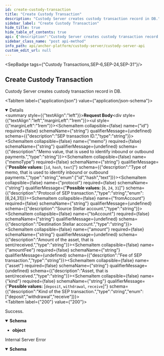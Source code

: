 ```yaml
---
id: create-custody-transaction
title: "Create Custody Transaction"
description: "Custody Server creates custody transaction record in DB."
sidebar_label: "Create Custody Transaction"
hide_title: true
hide_table_of_contents: true
api: {"description":"Custody Server creates custody transaction record in DB.","operationId":"createCustodyTransaction","tags":["Custody Transactions","SEP-6","SEP-24","SEP-31"],"requestBody":{"content":{"application/json":{"schema":{"type":"object","properties":{"id":{"description":"SEP transaction ID.","type":"string"},"memo":{"description":"Memo value, that is used to identify inbound or outbound payments.","type":"string"},"memoType":{"description":"Type of memo, that is used to identify inbound or outbound payments.","type":"string","enum":["id","hash","text"]},"protocol":{"description":"Protocol of SEP transaction.","type":"string","enum":[6,24,31]},"fromAccount":{"description":"Source Stellar account.","type":"string"},"toAccount":{"description":"Destination Stellar account.","type":"string"},"amount":{"description":"Amount of the asset, that is sent/received.","type":"string"},"amountFee":{"description":"Fee of SEP transaction.","type":"string"},"asset":{"description":"Asset, that is sent/received.","type":"string"},"kind":{"description":"Kind of the SEP transaction.","type":"string","enum":["deposit","withdrawal","receive"]}}}}}},"responses":{"200":{"description":"Success.","content":{"application/json":{"schema":{"type":"object"}}}},"500":{"description":"Internal Server Error","content":{"application/json":{"schema":{"type":"object","required":["error"],"properties":{"error":{"type":"string"}},"title":"CustodyError"}}}}},"method":"post","path":"/transactions","jsonRequestBodyExample":{"id":"string","memo":"string","memoType":"id","protocol":6,"fromAccount":"string","toAccount":"string","amount":"string","amountFee":"string","asset":"string","kind":"deposit"},"info":{"version":"2.0.0","description":"","title":"Custody Server API"},"postman":{"name":"Create Custody Transaction","description":{"content":"Custody Server creates custody transaction record in DB.","type":"text/plain"},"url":{"path":["transactions"],"host":["{{baseUrl}}"],"query":[],"variable":[]},"header":[{"key":"Content-Type","value":"application/json"},{"key":"Accept","value":"application/json"}],"method":"POST","body":{"mode":"raw","raw":"\"\"","options":{"raw":{"language":"json"}}}}}
sidebar_class_name: "post api-method"
info_path: api/anchor-platform/custody-server/custody-server-api
custom_edit_url: null
---
```



<SepBadge tags={"Custody Transactions,SEP-6,SEP-24,SEP-31"}/>


## Create Custody Transaction



Custody Server creates custody transaction record in DB.

<MimeTabs><TabItem label={"application/json"} value={"application/json-schema"}><details style={{}} data-collapsed={false} open={true}><summary style={{"textAlign":"left"}}><strong>Request Body</strong></summary><div style={{"textAlign":"left","marginLeft":"1rem"}}></div><ul style={{"marginLeft":"1rem"}}><SchemaItem collapsible={false} name={"id"} required={false} schemaName={"string"} qualifierMessage={undefined} schema={{"description":"SEP transaction ID.","type":"string"}}></SchemaItem><SchemaItem collapsible={false} name={"memo"} required={false} schemaName={"string"} qualifierMessage={undefined} schema={{"description":"Memo value, that is used to identify inbound or outbound payments.","type":"string"}}></SchemaItem><SchemaItem collapsible={false} name={"memoType"} required={false} schemaName={"string"} qualifierMessage={"**Possible values:** [`id`, `hash`, `text`]"} schema={{"description":"Type of memo, that is used to identify inbound or outbound payments.","type":"string","enum":["id","hash","text"]}}></SchemaItem><SchemaItem collapsible={false} name={"protocol"} required={false} schemaName={"string"} qualifierMessage={"**Possible values:** [`6`, `24`, `31`]"} schema={{"description":"Protocol of SEP transaction.","type":"string","enum":[6,24,31]}}></SchemaItem><SchemaItem collapsible={false} name={"fromAccount"} required={false} schemaName={"string"} qualifierMessage={undefined} schema={{"description":"Source Stellar account.","type":"string"}}></SchemaItem><SchemaItem collapsible={false} name={"toAccount"} required={false} schemaName={"string"} qualifierMessage={undefined} schema={{"description":"Destination Stellar account.","type":"string"}}></SchemaItem><SchemaItem collapsible={false} name={"amount"} required={false} schemaName={"string"} qualifierMessage={undefined} schema={{"description":"Amount of the asset, that is sent/received.","type":"string"}}></SchemaItem><SchemaItem collapsible={false} name={"amountFee"} required={false} schemaName={"string"} qualifierMessage={undefined} schema={{"description":"Fee of SEP transaction.","type":"string"}}></SchemaItem><SchemaItem collapsible={false} name={"asset"} required={false} schemaName={"string"} qualifierMessage={undefined} schema={{"description":"Asset, that is sent/received.","type":"string"}}></SchemaItem><SchemaItem collapsible={false} name={"kind"} required={false} schemaName={"string"} qualifierMessage={"**Possible values:** [`deposit`, `withdrawal`, `receive`]"} schema={{"description":"Kind of the SEP transaction.","type":"string","enum":["deposit","withdrawal","receive"]}}></SchemaItem></ul></details></TabItem></MimeTabs><div><ApiTabs><TabItem label={"200"} value={"200"}><div>

Success.

</div><div><MimeTabs schemaType={"response"}><TabItem label={"application/json"} value={"application/json"}><SchemaTabs><TabItem label={"Schema"} value={"Schema"}><details style={{}} data-collapsed={false} open={true}><summary style={{"textAlign":"left"}}><strong>Schema</strong></summary><div style={{"textAlign":"left","marginLeft":"1rem"}}></div><ul style={{"marginLeft":"1rem"}}><li><div><strong>object</strong></div></li></ul></details></TabItem><TabItem label={"Example (from schema)"} value={"Example (from schema)"}><ResponseSamples responseExample={"{}"} language={"json"}></ResponseSamples></TabItem></SchemaTabs></TabItem></MimeTabs></div></TabItem><TabItem label={"500"} value={"500"}><div>

Internal Server Error

</div><div><MimeTabs schemaType={"response"}><TabItem label={"application/json"} value={"application/json"}><SchemaTabs><TabItem label={"Schema"} value={"Schema"}><details style={{}} data-collapsed={false} open={true}><summary style={{"textAlign":"left"}}><strong>Schema</strong></summary><div style={{"textAlign":"left","marginLeft":"1rem"}}></div><ul style={{"marginLeft":"1rem"}}><SchemaItem collapsible={false} name={"error"} required={true} schemaName={"string"} qualifierMessage={undefined} schema={{"type":"string"}}></SchemaItem></ul></details></TabItem><TabItem label={"Example (from schema)"} value={"Example (from schema)"}><ResponseSamples responseExample={"{\n  \"error\": \"string\"\n}"} language={"json"}></ResponseSamples></TabItem></SchemaTabs></TabItem></MimeTabs></div></TabItem></ApiTabs></div>
